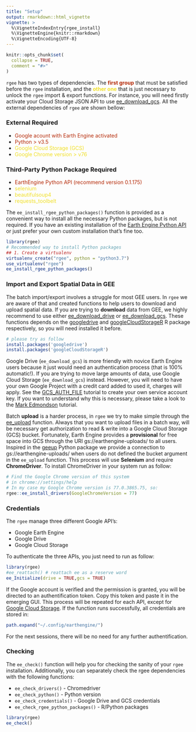 ```yaml
---
title: "Setup"
output: rmarkdown::html_vignette
vignette: >
  %\VignetteIndexEntry{rgee_install}
  %\VignetteEngine{knitr::rmarkdown}
  %\VignetteEncoding{UTF-8}
---
```


```r
knitr::opts_chunk$set(
  collapse = TRUE,
  comment = "#>"
)
```

`rgee` has two types of dependencies. The <span style="color:#b52b09">**first group**</span> that must be satisfied before the `rgee` installation, and the <span style="color:#f0df26">**other one**</span> that is just necessary to unlock the `rgee` import & export functions. For instance, you will need firstly activate your Cloud Storage JSON API to use [ee_download_gcs](https://csaybar.github.io/rgee/reference/ee_download_gcs.html). All the external dependencies of `rgee` are shown bellow:

### External Required 

- <span style="color:#b52b09">Google acount with Earth Engine activated</span>
- <span style="color:#b52b09">Python > v3.5</span>
- <span style="color:#f0df26">Google Cloud Storage (GCS)</span>
- <span style="color:#f0df26">Google Chrome version > v76 </span>

### Third-Party Python Package Required

- <span style="color:#b52b09"> EarthEngine Python API (recommend version 0.1.175)</span>
- <span style="color:#f0df26"> selenium </span>
- <span style="color:#f0df26">beautifulsoup4</span>
- <span style="color:#f0df26">requests_toolbelt</span>

The `ee_install_rgee_python_packages()` function is provided as a convenient way to install all the necessary Python packages, but is not required. If you have an existing installation of the [Earth Engine Python API](https://pypi.org/project/earthengine-api/) or just prefer your own custom installation that’s fine too.

```r
library(rgee)
# Recommended way to install Python packages
## 1. Create a virtualenv
virtualenv_create("rgee", python = "python3.7")
use_virtualenv("rgee")
ee_install_rgee_python_packages()
```

### Import and Export Spatial Data in GEE

The batch import/export involves a struggle for most GEE users. In `rgee` we are aware of that and created functions to help users to download and upload spatial data. If you are trying to **download** data from GEE, we highly recommend to use either [ee_download_drive](https://csaybar.github.io/rgee/reference/ee_download_drive.html) or [ee_download_gcs](https://csaybar.github.io/rgee/reference/ee_download_gcs.html). These functions depends on the [googledrive](https://googledrive.tidyverse.org/) and  [googleCloudStorageR](http://code.markedmondson.me/googleCloudStorageR/) R package respectively, so you will need installed it before.

```r
# please try as follow
install.packages('googledrive')
install.packages('googleCloudStorageR')
```

Google Drive (`ee_download_gcs`) is more friendly with novice Earth Engine users because it just would need an authentication process (that is 100% automatic!). If you are trying to move large amounts of data, use Google Cloud Storage (`ee_download_gcs`) instead. However, you will need to have your own Google Project with a credit card added to used it, charges will apply. See the [GCS_AUTH_FILE](http://code.markedmondson.me/googleCloudStorageR/articles/googleCloudStorageR.html) tutorial to create your own service account key. If you want to understand why this is necessary, please take a look to the [Mark Edmondson
](http://code.markedmondson.me/googleCloudStorageR/articles/googleCloudStorageR.html) tutorial.

Batch **upload** is a harder process, in `rgee` we try to make simple through the [ee_upload](https://csaybar.github.io/rgee/reference/ee_upload.html) function. Always that you want to upload files in a batch way, will be necessary get authorization to read & write into a Google Cloud Storage (GCS) bucket. Fortunately, Earth Engine provides a **provisional** for free space into GCS through the URI gs://earthengine-uploads/ to all users. Inspired in the [geeup](https://pypi.org/project/geeup/0.3.3/) Python package we provide a connection to gs://earthengine-uploads/ when users do not defined the bucket argument in the `ee_upload` function. This process will use **Selenium** and require **ChromeDriver**. To install ChromeDriver in your system run as follow:

```r
# Find the Google Chrome version of this system
# in chrome://settings/help
# In my case my Google Chrome version is 77.0.3865.75, so:
rgee::ee_install_drivers(GoogleChromeVersion = 77)
```

### Credentials

The `rgee` manage three different Google API's:

- Google Earth Engine
- Google Drive
- Google Cloud Storage

To authenticate the three APIs, you just need to run as follow:

```r
library(rgee)
#ee_reattach() # reattach ee as a reserve word
ee_Initialize(drive = TRUE,gcs = TRUE)
```

If the Google account is verified and the permission is granted, you will be directed to an authentification token. Copy this token and paste it in the emerging GUI. This process will be repeated for each API, except for [Google Cloud Storage](http://code.markedmondson.me/googleCloudStorageR/articles/googleCloudStorageR.html). If the function runs successfully, all credentials are stored in:

```r
path.expand("~/.config/earthengine/")
```

For the next sessions, there will be no need for any further authentification.

### Checking

The `ee_check()` function will help you for checking the sanity of your `rgee` installation. Additionally, you can separately check the rgee dependencies with the following functions:

- `ee_check_drivers()` - Chromedriver
- `ee_check_python()` - Python version
- `ee_check_credentials()` - Google Drive and GCS credentials
- `ee_check_rgee_python_packages()` - R/Python packages

```r
library(rgee)
ee_check()
```
